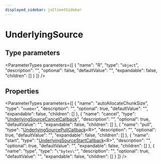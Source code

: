 ```yaml
---
displayed_sidebar: jsClientSidebar
---
```



# UnderlyingSource

## Type parameters

<ParameterTypes parameters={[
  {
    "name": "R",
    "type": "`object`",
    "description": "",
    "optional": false,
    "defaultValue": "",
    "expandable": false,
    "children": []
  }
]} />

## Properties

<ParameterTypes parameters={[
  {
    "name": "autoAllocateChunkSize",
    "type": "`number`",
    "description": "",
    "optional": true,
    "defaultValue": "",
    "expandable": false,
    "children": []
  },
  {
    "name": "cancel",
    "type": "[UnderlyingSourceCancelCallback](internal.UnderlyingSourceCancelCallback.mdx)",
    "description": "",
    "optional": true,
    "defaultValue": "",
    "expandable": false,
    "children": []
  },
  {
    "name": "pull",
    "type": "[UnderlyingSourcePullCallback](internal.UnderlyingSourcePullCallback.mdx)&#60;R&#62;",
    "description": "",
    "optional": true,
    "defaultValue": "",
    "expandable": false,
    "children": []
  },
  {
    "name": "start",
    "type": "[UnderlyingSourceStartCallback](internal.UnderlyingSourceStartCallback.mdx)&#60;R&#62;",
    "description": "",
    "optional": true,
    "defaultValue": "",
    "expandable": false,
    "children": []
  },
  {
    "name": "type",
    "type": "`\"bytes\"`",
    "description": "",
    "optional": true,
    "defaultValue": "",
    "expandable": false,
    "children": []
  }
]} />
